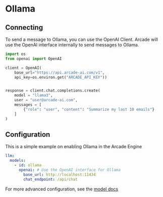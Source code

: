# Ollama

## Connecting

To send a message to Ollama, you can use the OpenAI Client. Arcade will use the OpenAI interface internally to send messages to Ollama.

```python
import os
from openai import OpenAI

client = OpenAI(
    base_url="https://api.arcade-ai.com/v1",
    api_key=os.environ.get("ARCADE_API_KEY"))


response = client.chat.completions.create(
    model = "llama3",
    user = "user@arcade-ai.com",
    messages = [
        {"role": "user", "content": "Summarize my last 10 emails"}
    ]
)
```

## Configuration

This is a simple example on enabling Ollama in the Arcade Engine

```yaml
llm:
  models:
    - id: ollama
      openai: # Use the OpenAI interface for Ollama
        base_url: http://localhost:11434
        chat_endpoint: /api/chat
```

For more advanced configuration, see the [model docs](/home/configuration/models#ollama)
